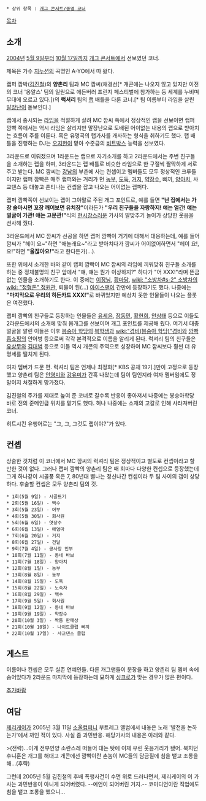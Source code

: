  * 상위 항목 : [[개그 콘서트/종영 코너]]

[[목차]]
== 소개 ==
{{{#!html
<iframe width="420" height="315" src="http://www.youtube.com/embed/jmWCmAN9zZ8" frameborder="0" allowfullscreen></iframe>
}}}

[[2004년]] [[5월 9일]]부터 [[10월 17일]]까지 [[개그 콘서트]]에서 선보였던 코너.

제목은 가수 [[지누션]]의 곡명인 A-YO에서 따 왔다.

랩퍼 깜박([[김진철]])의 '''양촌리''' 팀과 MC 깜씨(채경선[* 개콘에는 나오지 않고 있지만 이전의 코너 '옹알스' 팀의 일원으로 에든버러 프린지 페스티벌에 참가하는 등 세계를 누비며 무대에 오르고 있다.])의 '''럭셔리''' 팀의 [[랩]] 배틀을 다룬 코너.[* 팀 이름부터 라임을 살린 [[말장난]]이 돋보인다.] 

랩에서 중시되는 [[라임]]을 적절하게 살려 MC 깜씨 쪽에서 정상적인 랩을 선보이면 랩퍼 깜빡 쪽에서는 역시 라임은 살리지만 말장난으로 도배된 어이없는 내용의 랩으로 받아치는 흐름이 주를 이룬다. 혹은 유명곡의 랩가사를 개사하는 형식을 취하기도 했다. 랩 배틀을 진행하는 DJ는 [[오지헌]]이 맡아 수준급의 [[비트박스]] 능력을 선보였다.

3라운드로 이뤄졌으며 1라운드는 랩으로 자기소개를 하고 2라운드에서는 주변 친구들을 소개하는 랩을 하며, 3라운드는 랩 배틀로 비슷한 라임으로 한 구절씩 짤막하게 서로 주고 받는다. MC 깜씨는 [[강남]]의 부촌에 사는 컨셉이고 멤버들도 모두 정상적인 크루들이지만 랩퍼 깜빡은 매주 랩퍼와는 거리가 먼 [[농부]], [[도둑]], [[거지]], [[약장수]], 삐끼, [[양아치]], 사교댄스 등 대놓고 촌티나는 컨셉을 잡고 나오는 어이없는 랩퍼다.

랩퍼 깜빡쪽이 선보이는 랩이 그야말로 주된 개그 포인트로, 예를 들면 '''"난 집에서는 가장 술마시면 꼬장 깨어보면 유치장"'''이라든가 '''"우리 친구들을 자랑하지! 얘는 얼간! 얘는 얼굴이 가관! 얘는 고문관!"'''식의 [[현시창]]스러운 가사의 말맞추기 놀이가 상당한 웃음을 선사해 줬다. 

3라운드에서 MC 깜씨가 선공을 하면 랩퍼 깜빡이 거기에 대해서 대응하는데, 예를 들어 깜씨가 "헤이 요~"하면 "애놀래요~"라고 받아치다가 깜씨가 어이없어하면서 "헤이 요!, 요!"하면 '''"울잖아요!"'''라고 한다든가(…). 

또한 위에서 소개한 바와 같이 랩퍼 깜빡이 MC 깜씨의 라임에 끼워맞춰 친구들 소개를 하는 중 정체불명의 친구 앞에서 "얘, 얘는 뭔가 이상하지?" 하다가 "어 XXX!"라며 뜬금없는 인물을 소개하기도 한다. 이 중에는 [[이장님]], [[황마담]], [[wiki: "소방차#s-2" 소방차]]의 [[wiki: "정형돈" 정원관]], 퇴물이 된(…) [[아이스맨]]이 간만에 등장하기도 했다. 나중에는 '''"마지막으로 우리의 히든카드 XXX!"'''로 바뀌었지만 예상치 못한 인물들이 나오는 플롯은 여전했다.

랩퍼 깜빡의 친구들로 등장하는 인물들은 [[유세윤]], [[장동민]], [[황현희]], [[안상태]] 등으로 이들도 2라운드에서의 소개에 맞춰 몸개그를 선보이며 개그 포인트를 제공해 줬다. 여기서 대충 얼굴을 알린 이들은 이후 [[봉숭아 학당]]의 [[복학생]]과 [[wiki:"경비(봉숭아 학당)"경비]]와 [[깜빡 홈쇼핑]]의 안어벙 등으로써 각각 본격적으로 이름을 알리게 된다. 럭셔리 팀의 친구들은 [[유상무]]와 [[김대범]] 등으로 이들 역시 개콘의 주역으로 성장하여 MC 깜씨보다 훨씬 더 유명세를 떨치게 된다.

여자 멤버가 드문 편. 럭셔리 팀은 언제나 최정화[* KBS 공채 19기.]만이 고정으로 등장했고 양촌리 팀은 [[안영미]]와 [[강유미]]가 간혹 나왔는데 팀이 팀인지라 여자 멤버임에도 정말이지 처절하게 망가졌다. 

김진철의 주가를 제대로 높여 준 코너로 갈수록 반응이 좋아져서 나중에는 봉숭아학당 바로 전의 준메인급 위치를 맡기도 했다. 허나 나중에는 소재의 고갈로 인해 사라져버린 코너.

히트시킨 유행어로는 "그, 그, 그것도 랩이야?"가 있다.

== 컨셉 ==
상술한 것처럼 이 코너에서 MC 깜씨의 럭셔리 팀은 정상적이고 별도로 컨셉이라고 할 만한 것이 없다. 그러나 랩퍼 깜빡의 양촌리 팀은 매 회마다 다양한 컨셉으로 등장했는데 그게 하나같이 시골풍 혹은 7, 80년대 삘나는 정신나간 컨셉이라 두 팀 사이의 갭이 상당하다. 후술할 컨셉은 모두 양촌리 팀의 것.

 * 1회(5월 9일) - 시골뜨기
 * 2회(5월 16일) - 백수
 * 3회(5월 23일) - 어부
 * 4회(5월 30일) - 회사원
 * 5회(6월 6일) - 엿장수
 * 6회(6월 13일) - 애엄마
 * 7회(6월 20일) - 거지
 * 8회(6월 27일) - 건달
 * 9회(7월 4일) - 공사장 인부
 * 10회(7월 11일) - 동네 바보
 * 11회(7월 18일) - 양아치
 * 12회(8월 1일) - 농부
 * 13회(8월 8일) - 농부
 * 14회(8월 15일) - 도둑
 * 15회(8월 22일) - 노숙자
 * 16회(8월 29일) - 백수
 * 17회(9월 5일) - 회사원
 * 18회(9월 12일) - 동네 바보
 * 19회(9월 19일) - 약장수
 * 20회(10월 3일) - 짝퉁 판매상
 * 21회(10월 10일) - 나이트클럽 삐끼
 * 22회(10월 17일) - 사교댄스 클럽

== 게스트 ==
이름이나 컨셉은 모두 실존 연예인들. 다른 개그맨들이 분장을 하고 양촌리 팀 멤버 속에 숨어있다가 2라운드 마지막에 등장하는데 묘하게 [[싱크로]]가 맞는 경우가 많은 편이다.

[[추가바람]]

== 여담 ==
[[제리케이]]가 2005년 3월 11일 [[소울컴퍼니]] 부트레그 앨범에서 내놓은 노래 '발전을 논하는가'에서 까인 적이 있다. 사실 좀 과민반응. 해당가사의 내용은 아래와 같다.

>(전략)...이게 전부인양 소란스레 떠들어 대는 탓에 이제 우린 웃음거리가 됐어. 북치던 후니훈은 개그를 해대고 개콘에선 깜빡이란 촌놈이 MC들의 담금질에 침을 뱉고 조롱을 해...(후략)

그런데 2005년 5월 김진철의 후배 폭행사건이 수면 위로 드러나면서, 제리케이의 이 가사는 과민반응이 아니게 되어버렸다. --예언이 되어버린 거지.-- 코미디언이란 직업에도 침을 뱉고 조롱을 했으니...

